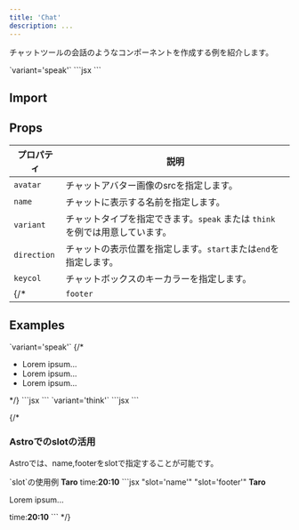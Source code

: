 ```yaml
---
title: 'Chat'
description: ...
---
```



チャットツールの会話のようなコンポーネントを作成する例を紹介します。


<Preview>
	<PreviewTitle>`variant='speak'`</PreviewTitle>
	<PreviewArea resize p='30' _dir='rtl'>
		<Chat name='Taro' avatar='/img/avatar01.jpg'>
			<Dummy lang='ja' />
		</Chat>
	</PreviewArea>
	<PreviewCode>
		```jsx
		<Chat name='Taro' avatar='/img/avatar01.jpg'>
			<Dummy lang='ja' />
		</Chat>
		```
	</PreviewCode>
</Preview>


## Import
<ImportSource name='Chat' css='scss' react />


## Props

| プロパティ | 説明 |
|---|---|
| `avatar` | チャットアバター画像のsrcを指定します。 |
| `name` | チャットに表示する名前を指定します。 |
| `variant` | チャットタイプを指定できます。`speak` または `think` を例では用意しています。|
| `direction` | チャットの表示位置を指定します。`start`または`end`を指定します。 |
| `keycol` | チャットボックスのキーカラーを指定します。|
{/* | `footer` | チャット本文の下に表示するフッターテキストを指定できます。 | */}


## Examples

<Preview>
	<PreviewTitle>`variant='speak'`</PreviewTitle>
	<PreviewArea resize p='30' _dir='rtl'>
		<Chat name='Taro' avatar='/img/avatar01.jpg' keycol='green'>
			<Dummy length='s' />
		</Chat>
		<Chat direction='end' name='Hanako' avatar='/img/avatar02.jpg' keycol='red'>
			<Dummy length='codes' />
			<Dummy length='s' />
		</Chat>
		{/* <Chat avatar='/img/avatar03.jpg' keycol='blue'>
			<Dummy length='xs' />
			<ul>
				<li>Lorem ipsum...</li>
				<li>Lorem ipsum...</li>
				<li>Lorem ipsum...</li>
			</ul>
		</Chat> */}
	</PreviewArea>
	<PreviewCode>
		```jsx
		<Chat name='Taro' avatar='/img/avatar01.jpg' keycol='green'>
			<Dummy length='s' />
		</Chat>
		<Chat direction='end' name='Hanako' avatar='/img/avatar02.jpg' keycol='red'>
			<Dummy length='codes' />
			<Dummy length='s' />
		</Chat>
		```
	</PreviewCode>
</Preview>


<Preview>
	<PreviewTitle>`variant='think'`</PreviewTitle>
	<PreviewArea resize p='30' _dir='rtl'>
		<Chat variant='think' name='Name B' avatar='/img/avatar01.jpg' keycol='blue'>
			<Dummy length='s' />
		</Chat>
		<Chat variant='think' direction='end' name='Name B' avatar='/img/avatar02.jpg' keycol='purple'>
			<Dummy length='codes' />
		</Chat>
	</PreviewArea>
	<PreviewCode>
		```jsx
		<Chat variant='think' name='Name B' avatar='/img/avatar01.jpg' keycol='blue'>
			<Dummy length='s' />
		</Chat>
		<Chat variant='think' direction='end' name='Name B' avatar='/img/avatar02.jpg' keycol='purple'>
			<Dummy length='codes' />
		</Chat>
		```
	</PreviewCode>
</Preview>

{/* 
### Astroでのslotの活用

Astroでは、name,footerをslotで指定することが可能です。

<Preview>
	<PreviewTitle>`slot`の使用例</PreviewTitle>
	<PreviewArea resize p='30'>
		<Chat name='Name A' avatar='/img/avatar01.jpg' keycol='green'>
			<b slot='name'>Taro</b>
			<Dummy length='codes' />
			<Fragment slot='footer'>time:<b>20:10</b></Fragment>
		</Chat>
	</PreviewArea>
	<PreviewCode>
		```jsx "slot='name'" "slot='footer'"
		<Chat name='Name A' avatar='/img/avatar01.jpg' keycol='green'>
			<b slot='name'>Taro</b>
			<p>Lorem ipsum...</p>
			<Fragment slot='footer'>time:<b>20:10</b></Fragment>
		</Chat>
		```
	</PreviewCode>
</Preview>
 */}
